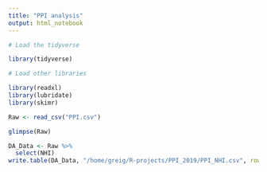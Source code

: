 ```yaml
---
title: "PPI analysis"
output: html_notebook
---
```


```r
# Load the tidyverse

library(tidyverse)

```

```r
# Load other libraries

library(readxl)
library(lubridate)
library(skimr)

```

```r
Raw <- read_csv("PPI.csv")

glimpse(Raw)
```

```r
DA_Data <- Raw %>% 
  select(NHI)
write.table(DA_Data, "/home/greig/R-projects/PPI_2019/PPI_NHI.csv", row.names = FALSE)
```

